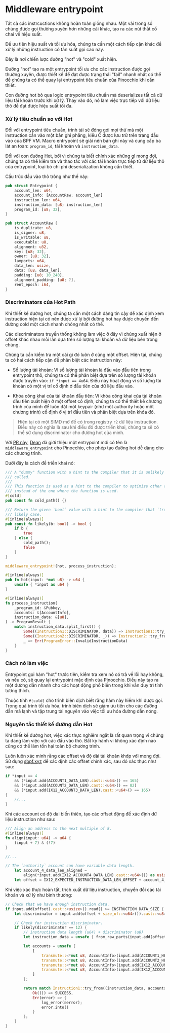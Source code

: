 
# Middleware entrypoint

Tất cả các instrcuctions không hoàn toàn giống nhau. Một vài trong số chúng được gọi thường xuyên hơn những cái khác, tạo ra các nút thắt cổ chai về hiệu suất.

Để ưu tiên hiệu suất và tối ưu hóa, chúng ta cần một cách tiếp cận khác để xử lý những instruction có tần suất gọi cao này.

Đây là nơi chiến lược đường "hot" và "cold" xuất hiện.

Đường "hot" tạo ra một entrypoint tối ưu cho các instruction được gọi thường xuyên, được thiết kế để đạt được trạng thái "fail" nhanh nhất có thể để chúng ta có thể quay lại entrypoint tiêu chuẩn của Pinocchio khi cần thiết.

<ArticleSection name="Đường Hot" id="the-hot-path" level="h2" />

Con đường hot bỏ qua logic entrypoint tiêu chuẩn mà deserializes tất cả dữ liệu tài khoản trước khi xử lý. Thay vào đó, nó làm việc trực tiếp với dữ liệu thô để đạt được hiệu suất tối đa.

### Xử lý tiêu chuẩn so với Hot

Đối với entrypoint tiêu chuẩn, trình tải sẽ đóng gói mọi thứ mà một instruction cần vào một bản ghi phẳng, kiểu C được lưu trữ trên trang đầu vào của BPF VM. Macro entrypoint sẽ giải nén bản ghi này và cung cấp ba lát an toàn: `program_id`, tài khoản và `instruction_data`.

Đối với con đường Hot, bởi vì chúng ta biết chính xác những gì mong đợi, chúng ta có thể kiểm tra và thao tác với các tài khoản trực tiếp từ dữ liệu thô của entrypoint, loại bỏ chi phí deserialization không cần thiết.

Cấu trúc đầu vào thô trông như thế này:

```rust
pub struct Entrypoint {
    account_len: u64,
    account_info: [AccountRaw; account_len]
    instruction_len: u64,
    instruction_data: [u8; instruction_len]
    program_id: [u8; 32],
}

pub struct AccountRaw {
    is_duplicate: u8,
    is_signer: u8,
    is_writable: u8,
    executable: u8,
    alignment: u32,
    key: [u8; 32],
    owner: [u8; 32],
    lamports: u64,
    data_len: usize,
    data: [u8; data_len],
    padding: [u8; 10_240],
    alignment_padding: [u8; ?],
    rent_epoch: i64,
}
```

### Discriminators của Hot Path

Khi thiết kế đường hot, chúng ta cần một cách đáng tin cậy để xác định xem instruction hiện tại có nên được xử lý bởi đường hot hay được chuyển đến đường cold một cách nhanh chóng nhất có thể.

Các discriminators truyền thống không làm việc ở đây vì chúng xuất hiện ở offset khác nhau mỗi lần dựa trên số lượng tài khoản và dữ liệu bên trong chúng.

Chúng ta cần kiểm tra một cái gì đó luôn ở cùng một offset. Hiện tại, chúng ta có hai cách tiếp cận để phân biệt các instruction này:
- Số lượng tài khoản: Vì số lượng tài khoản là đầu vào đầu tiên trong entrypoint thô, chúng ta có thể phân biệt dựa trên số lượng tài khoản được truyền vào: `if *input == 4u64`.
    Điều này hoạt động vì số lượng tài khoản có một vị trí cố định ở đầu tiên của dữ liệu đầu vào.

- Khóa công khai của tài khoản đầu tiên: Vì khóa công khai của tài khoản đầu tiên xuất hiện ở một offset cố định, chúng ta có thể thiết kế chương trình của mình để luôn đặt một keypair (như một authority hoặc một chương trình) cố định ở vị trí đầu tiên và phân biệt dựa trên khóa đó.

> Hiện tại có một SIMD mở để có trong registry `r2` dữ liệu instruction. Điều này có nghĩa là sau khi điều đó được triển khai, chúng ta sẽ có thể sử dụng discriminator cho đường hot của mình.

<ArticleSection name="Thiết kế entrypoint" id="entrypoint-design" level="h2" />

Với [PR này](https://github.com/anza-xyz/pinocchio/pull/241), [Dean](https://x.com/deanmlittle) đã giới thiệu một entrypoint mới có tên là `middleware_entrypoint` cho Pinocchio, cho phép tạo đường hot dễ dàng cho các chương trình.

Dưới đây là cách để triển khai nó:

```rust
/// A "dummy" function with a hint to the compiler that it is unlikely to be
/// called.
///
/// This function is used as a hint to the compiler to optimize other code paths
/// instead of the one where the function is used.
#[cold]
pub const fn cold_path() {}

/// Return the given `bool` value with a hint to the compiler that `true` is the
/// likely case.
#[inline(always)]
pub const fn likely(b: bool) -> bool {
    if b {
        true
    } else {
        cold_path();
        false
    }
}

middleware_entrypoint!(hot, process_instruction);

#[inline(always)]
pub fn hot(input: *mut u8) -> u64 {
    unsafe { *input as u64 }
}

#[inline(always)]
fn process_instruction(
    _program_id: &Pubkey,
    accounts: &[AccountInfo],
    instruction_data: &[u8],
) -> ProgramResult {    
    match instruction_data.split_first() {
        Some((Instruction1::DISCRIMINATOR, data)) => Instruction1::try_from((data, accounts))?.process(),
        Some((Instruction2::DISCRIMINATOR, _)) => Instruction2::try_from(accounts)?.process(),
        _ => Err(ProgramError::InvalidInstructionData)
    }
}
```

### Cách nó làm việc

Entrypoint gọi hàm "hot" trước tiên, kiểm tra xem nó có trả về lỗi hay không, và nếu có, sẽ quay lại entrypoint mặc định của Pinocchio. Điều này tạo ra một đường dẫn nhanh cho các hoạt động phổ biến trong khi vẫn duy trì tính tương thích.

Thuộc tính `#[cold]` cho trình biên dịch biết rằng hàm này hiếm khi được gọi. Trong quá trình tối ưu hóa, trình biên dịch sẽ giảm ưu tiên cho các đường dẫn mã lạnh và tập trung tài nguyên vào việc tối ưu hóa đường dẫn nóng.

### Nguyên tắc thiết kế đường dẫn Hot

Khi thiết kế đường hot, việc xác thực nghiêm ngặt là rất quan trọng vì chúng ta đang làm việc với các đầu vào thô. Bất kỳ hành vi không xác định nào cũng có thể làm tổn hại toàn bộ chương trình.

Luôn luôn xác minh rằng các offset và độ dài tài khoản khớp với mong đợi. Sử dụng [sbpf.xyz](https://sbpf.xyz/) để xác định các offset chính xác, sau đó xác thực như sau:

```rust
if *input == 4
    && (*input.add(ACCOUNT1_DATA_LEN).cast::<u64>() == 165)
    && (*input.add(ACCOUNT2_DATA_LEN).cast::<u64>() == 82)
    && (*input.add(IX12_ACCOUNT3_DATA_LEN).cast::<u64>() == 165)
{
    //...
}
```

Khi các account có độ dài biến thiên, tạo các offset động để xác định dữ liệu instruction như sau:

```rust
/// Align an address to the next multiple of 8.
#[inline(always)]
fn align(input: u64) -> u64 {
    (input + 7) & (!7)
}

//...

// The `authority` account can have variable data length.
    let account_4_data_len_aligned =
        align(*input.add(IX12_ACCOUNT4_DATA_LEN).cast::<u64>()) as usize;
    let offset = IX12_EXPECTED_INSTRUCTION_DATA_LEN_OFFSET + account_4_data_len_aligned;
```

Khi việc xác thực hoàn tất, trích xuất dữ liệu instruction, chuyển đổi các tài khoản và xử lý như bình thường:

```rust
// Check that we have enough instruction data.
if input.add(offset).cast::<usize>().read() >= INSTRUCTION_DATA_SIZE {
    let discriminator = input.add(offset + size_of::<u64>()).cast::<u8>().read();

    // Check for instruction discriminator.
    if likely(discriminator == 12) {
        // instruction data length (u64) + discriminator (u8)
        let instruction_data = unsafe { from_raw_parts(input.add(offset + size_of::<u64>() + size_of::<u8>()), INSTRUCTION_DATA_SIZE - size_of::<u8>()) };

        let accounts = unsafe {
            [
                transmute::<*mut u8, AccountInfo>(input.add(ACCOUNT1_HEADER_OFFSET)),
                transmute::<*mut u8, AccountInfo>(input.add(ACCOUNT2_HEADER_OFFSET)),
                transmute::<*mut u8, AccountInfo>(input.add(IX12_ACCOUNT3_HEADER_OFFSET)),
                transmute::<*mut u8, AccountInfo>(input.add(IX12_ACCOUNT4_HEADER_OFFSET)),
            ]
        };

        return match Instruction1::try_from((instruction_data, accounts))?.process() {
            Ok(()) => SUCCESS,
            Err(error) => {
                log_error(&error);
                error.into()
            }
        };
    }
}
```